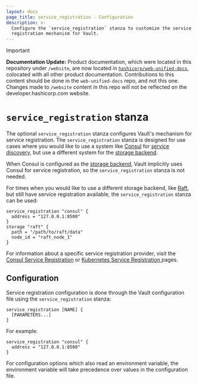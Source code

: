 ```yaml
---
layout: docs
page_title: service_registration - Configuration
description: >-
  Configure the `service_registration` stanza to customize the service
  registration mechanism for Vault.
---
```


> [!IMPORTANT]  
> **Documentation Update:** Product documentation, which were located in this repository under `/website`, are now located in [`hashicorp/web-unified-docs`](https://github.com/hashicorp/web-unified-docs), colocated with all other product documentation. Contributions to this content should be done in the `web-unified-docs` repo, and not this one. Changes made to `/website` content in this repo will not be reflected on the developer.hashicorp.com website.

# `service_registration` stanza

The optional `service_registration` stanza configures Vault's mechanism for
service registration. The `service_registration` stanza is designed for use cases
where you would like to use a system like [Consul][consul] for [service
discovery][consul-discovery], but use a different system for the [storage
backend][storage-backend].

When Consul is configured as the [storage backend][consul-backend], Vault
implicitly uses Consul for service registration, so the `service_registration` stanza
is not needed.

For times when you would like to use a different storage backend, like
[Raft][raft-backend], but still have service registration available, the
`service_registration` stanza can be used:

```hcl
service_registration "consul" {
  address = "127.0.0.1:8500"
}
storage "raft" {
  path = "/path/to/raft/data"
  node_id = "raft_node_1"
}
```

For information about a specific service registration provider, visit the [Consul Service Registration][consul-service-registration] or [Kubernetes Service Registration
][kubernetes-service-registration] pages.

## Configuration

Service registration configuration is done through the Vault configuration file
using the `service_registration` stanza:

```hcl
service_registration [NAME] {
  [PARAMETERS...]
}
```

For example:

```hcl
service_registration "consul" {
  address = "127.0.0.1:8500"
}
```

For configuration options which also read an environment variable, the
environment variable will take precedence over values in the configuration
file.

[consul]: https://www.consul.io/
[consul-discovery]: https://www.consul.io/
[storage-backend]: /vault/docs/configuration/storage
[consul-backend]: /vault/docs/configuration/storage/consul
[raft-backend]: /vault/docs/configuration/storage/raft
[consul-service-registration]: /vault/docs/configuration/service-registration/consul
[kubernetes-service-registration]: /vault/docs/configuration/service-registration/kubernetes
